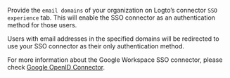 Provide the `email domains` of your organization on Logto’s connector `SSO experience` tab. This will enable the SSO connector as an authentication method for those users.

Users with email addresses in the specified domains will be redirected to use your SSO connector as their only authentication method.

For more information about the Google Workspace SSO connector, please check [Google OpenID Connector](https://developers.google.com/identity/openid-connect/openid-connect).
